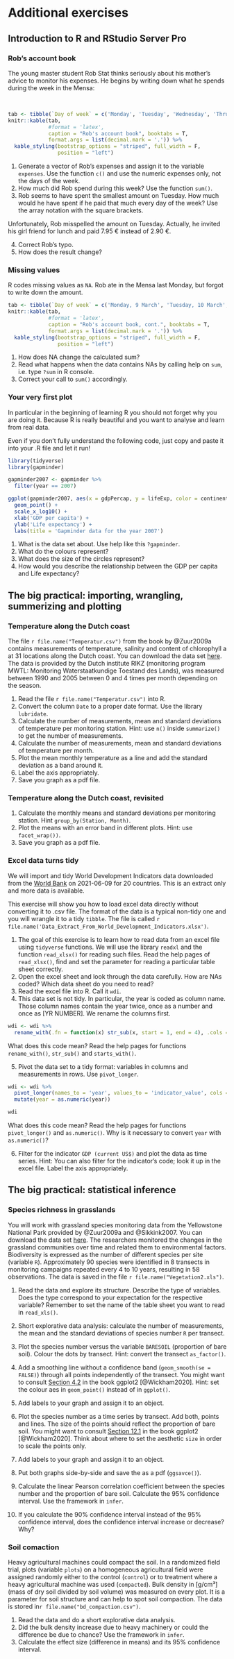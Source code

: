 # Additional exercises

## Introduction to R and RStudio Server Pro

### Rob's account book {#rob1}

The young master student Rob Stat thinks seriously about his mother's advice to monitor his expenses. He begins by writing down what he spends during the week in the Mensa:

<br>

```r

tab <- tibble(`Day of week` = c('Monday', 'Tuesday', 'Wednesday', 'Thrusday', 'Friday'), `Amount spent (€)` = c(2.57, 2.90, 2.73, 3.23, 3.90))
knitr::kable(tab, 
             #format = 'latex',
             caption = "Rob's account book", booktabs = T,
             format.args = list(decimal.mark = '.')) %>%
  kable_styling(bootstrap_options = "striped", full_width = F,
                position = "left")
```


1. Generate a vector of Rob's expenses and assign it to the variable `expenses`. Use the function `c()` and use the numeric expenses only, not the days of the week.
1. How much did Rob spend during this week? Use the function `sum()`.
1. Rob seems to have spent the smallest amount on Tuesday. How much would he have spent if he paid that much every day of the week? Use the array notation with the square brackets.

Unfortunately, Rob misspelled the amount on Tuesday. Actually, he invited his girl friend for lunch and paid 7.95 € instead of 2.90 €.

4. Correct Rob's typo.
5. How does the result change?

### Missing values {#rob2}

R codes missing values as `NA`. Rob ate in the Mensa last Monday, but forgot to write down the amount.

```r

tab <- tibble(`Day of week` = c('Monday, 9 March', 'Tuesday, 10 March', 'Wednesday, 11 March', 'Thrusday, 12 March', 'Friday, 13 March', 'Monday, 16 March'), `Amount spent (€)` = c(2.57, 2.90, 2.73, 3.23, 3.90, NA))
knitr::kable(tab, 
             #format = 'latex',
             caption = "Rob's account book, cont.", booktabs = T,
             format.args = list(decimal.mark = '.')) %>%
  kable_styling(bootstrap_options = "striped", full_width = F,
                position = "left")
```

1. How does NA change the calculated sum?
1. Read what happens when the data contains NAs by calling help on `sum`, i.e. type `?sum` in R console.
1. Correct your call to `sum()` accordingly.

### Your very first plot {#firstplot}
In particular in the beginning of learning R you should not forget why you are doing it. Because R is really beautiful and you want to analyse and learn from real data. 

Even if you don't fully understand the following code, just copy and paste it into your .R file and let it run!

```r
library(tidyverse)
library(gapminder)

gapminder2007 <- gapminder %>% 
  filter(year == 2007)

ggplot(gapminder2007, aes(x = gdpPercap, y = lifeExp, color = continent, size = pop)) +
  geom_point() +
  scale_x_log10() +
  xlab('GDP per capita') +
  ylab('Life expectancy') +
  labs(title = 'Gapminder data for the year 2007')
```

1. What is the data set about. Use help like this `?gapminder`.
1. What do the colours represent?
1. What does the size of the circles represent?
1. How would you describe the relationship between the GDP per capita and Life expectancy?

## The big practical: importing, wrangling, summerizing and plotting 

### Temperature along the Dutch coast
The file `r file.name("Temperatur.csv")` from the book by @Zuur2009a contains measurements of temperature, salinity and content of chlorophyll a at 31 locations along the Dutch coast. You can download the data set [here](https://highstat.com/index.php/a-beginner-s-guide-to-r). The data is provided by the Dutch institute RIKZ (monitoring program MWTL: Monitoring Waterstaatkundige Toestand des Lands), was measured between 1990 and 2005 between 0 and 4 times per month depending on the season. 

1. Read the file `r file.name("Temperatur.csv")` into R.
1. Convert the column `Date` to a proper date format. Use the library `lubridate`.
1. Calculate the number of measurements, mean and standard deviations of temperature per monitoring station. Hint: use `n()` inside `summarize()` to get the number of measurements.
1. Calculate the number of measurements, mean and standard deviations of temperature per month.
1. Plot the mean monthly temperature as a line and add the standard deviation as a band around it.
1. Label the axis appropriately.
1. Save you graph as a pdf file.


### Temperature along the Dutch coast, revisited
1. Calculate the monthly means and standard deviations per monitoring station. Hint `group_by(Station, Month)`.
1. Plot the means with an error band in different plots. Hint: use `facet_wrap())`.
1. Save you graph as a pdf file.


### Excel data turns tidy
We will import and tidy World Development Indicators data downloaded from the [World Bank](https://databank.worldbank.org/source/world-development-indicators/preview/on#) on 2021-06-09 for 20 countries. This is an extract only and more data is available.

This exercise will show you how to load excel data directly without converting it to .csv file. The format of the data is a typical non-tidy one and you will wrangle it to a tidy `tibble`. The file is called `r file.name('Data_Extract_From_World_Development_Indicators.xlsx')`.

1. The goal of this exercise is to learn how to read data from an excel file using `tidyverse` functions. We will use the library `readxl` and the function `read_xlsx()` for reading such files. Read the help pages of `read_xlsx()`, find and set the parameter for reading a particular table sheet correctly.
1. Open the excel sheet and look through the data carefully. How are NAs coded? Which data sheet do you need to read?
1. Read the excel file into R. Call it `wdi`.
1. This data set is not tidy. In particular, the year is coded as column name. Those column names contain the year twice, once as a number and once as [YR NUMBER]. We rename the columns first.
```r
wdi <- wdi %>% 
  rename_with(.fn = function(x) str_sub(x, start = 1, end = 4), .cols = starts_with('20'))
```

What does this code mean? Read the help pages for functions `rename_with()`, `str_sub()` and `starts_with()`.

5. Pivot the data set to a tidy format: variables in columns and measurements in rows. Use `pivot_longer`.
```r
wdi <- wdi %>%
  pivot_longer(names_to = 'year', values_to = 'indicator_value', cols = starts_with('20')) %>% 
  mutate(year = as.numeric(year))

wdi
```

  What does this code mean? Read the help pages for functions `pivot_longer()` and `as.numeric()`.
  Why is it necessary to convert `year` with `as.numeric()`?

6. Filter for the indicator `GDP (current US$)` and plot the data as time series. Hint: You can also filter for the indicator's code; look it up in the excel file. Label the axis appropriately.

## The big practical: statistical inference
### Species richness in grasslands
You will work with grassland species monitoring data from the Yellowstone National Park provided by @Zuur2009a and @Sikkink2007. You can download the data set [here](https://highstat.com/index.php/a-beginner-s-guide-to-r). The researchers monitored the changes in the grassland communities over time and related them to environmental factors. Biodiversity is expressed as the number of different species per site (variable `R`). Approximately 90 species were identified in 8 transects in monitoring campaigns repeated every 4 to 10 years, resulting in 58 observations. The data is saved in the file `r file.name("Vegetation2.xls")`.   

1. Read the data and explore its structure. Describe the type of variables. Does the type correspond to your expectation for the respective variable? Remember to set the name of the table sheet you want to read in `read_xls()`.

1. Short explorative data analysis: calculate the number of measurements, the mean and the standard deviations of species number `R` per transect.

1. Plot the species number versus the variable `BARESOIL` (proportion of bare soil). Colour the dots by transect. Hint: convert the transect `as_factor()`.

1. Add a smoothing line without a confidence band (`geom_smooth(se = FALSE)`) through all points independently of the transect. You might want to consult [Section 4.2]((https://ggplot2-book.org/collective-geoms.html)) in the book ggplot2 [@Wickham2020]. Hint: set the colour aes in `geom_point()` instead of in `ggplot()`. 

1. Add labels to your graph and assign it to an object.

1. Plot the species number as a time series by transect. Add both, points and lines. The size of the points should reflect the proportion of bare soil. You might want to consult [Section 12.1]((https://ggplot2-book.org/scale-other.html?q=size#size)) in the book ggplot2 [@Wickham2020]. Think about where to set the aesthetic `size` in order to scale the points only.

1. Add labels to your graph and assign it to an object.

1. Put both graphs side-by-side and save the as a pdf (`ggsavce()`).

1. Calculate the linear Pearson correlation coefficient between the species number and the proportion of bare soil. Calculate the 95% confidence interval. Use the framework in `infer`.

1. If you calculate the 90% confidence interval instead of the 95% confidence interval, does the confidence interval increase or decrease? Why?

### Soil comaction {#soil-compaction}
Heavy agricultural machines could compact the soil. In a randomized field trial, plots (variable `plots`) on a homogeneous agricultural field were assigned randomly either to the control (`control`) or to treatment where a heavy agricultural machine was used (`compacted`). Bulk density in [g/cm³] (mass of dry soil divided by soil volume) was measured on every plot. It is a parameter for soil structure and can help to spot soil compaction. The data is stored in`r file.name("bd_compaction.csv")`.

1. Read the data and do a short explorative data analysis.
1. Did the bulk density increase due to heavy machinery or could the difference be due to chance? Use the framework in `infer`.
1. Calculate the effect size (difference in means) and its 95% confidence interval.